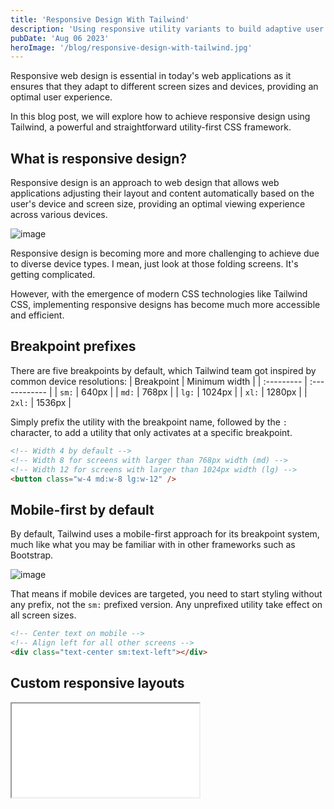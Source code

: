 ```yaml
---
title: 'Responsive Design With Tailwind'
description: 'Using responsive utility variants to build adaptive user interfaces.'
pubDate: 'Aug 06 2023'
heroImage: '/blog/responsive-design-with-tailwind.jpg'
---
```


Responsive web design is essential in today's web applications as it ensures that they adapt to different screen sizes and devices, providing an optimal user experience.

In this blog post, we will explore how to achieve responsive design using Tailwind, a powerful and straightforward utility-first CSS framework.

## What is responsive design?

Responsive design is an approach to web design that allows web applications adjusting their layout and content automatically based on the user's device and screen size, providing an optimal viewing experience across various devices.

![image](/images/responsive-design-ughh.jpg)

Responsive design is becoming more and more challenging to achieve due to diverse device types. I mean, just look at those folding screens. It's getting complicated.

However, with the emergence of modern CSS technologies like Tailwind CSS, implementing responsive designs has become much more accessible and efficient.

## Breakpoint prefixes

There are five breakpoints by default, which Tailwind team got inspired by common device resolutions:
| Breakpoint | Minimum width |
| :--------- | :------------ |
| `sm:`      |  640px        |
| `md:`      |  768px        |
| `lg:`      |  1024px       |
| `xl:`      |  1280px       |
| `2xl:`     |  1536px       |

Simply prefix the utility with the breakpoint name, followed by the `:` character, to add a utility that only activates at a specific breakpoint.

```html
<!-- Width 4 by default -->
<!-- Width 8 for screens with larger than 768px width (md) -->
<!-- Width 12 for screens with larger than 1024px width (lg) -->
<button class="w-4 md:w-8 lg:w-12" />
```

## Mobile-first by default

By default, Tailwind uses a mobile-first approach for its breakpoint system, much like what you may be familiar with in other frameworks such as Bootstrap.

![image](/images/mobile-first.jpg)

That means if mobile devices are targeted, you need to start styling without any prefix, not the `sm:` prefixed version. Any unprefixed utility take effect on all screen sizes.

```html
<!-- Center text on mobile -->
<!-- Align left for all other screens -->
<div class="text-center sm:text-left"></div>
```

## Custom responsive layouts

<div className="relative flex items-center justify-center h-96 border-2 rounded-lg resize-x overflow-auto w-full max-w-full min-w-[302px] bg-[url('/images/dot-pattern.svg')] bg-repeatbg-[length:50px]">
    <div className="absolute w-full h-full bg-gradient-to-tl from-white to-transparent from-10%"/>
    <iframe src="/examples/responsive.html" className="z-10 h-full w-full my-auto"/>
    <p className="absolute -bottom-3 right-2 text-base px-2 py-1 border rounded bg-white hidden sm:block">Resize here &#8600;</p>
</div>

We added the breakpoint `sm:` to make the card above responsive. And here is how it works:
- Flex direction is column by default (`flex-col`)
- Flex direction is row for screens bigger than `sm` (`sm:flex-row`)
- Image height is 28 by default (`h-28`)
- Image height is 40 by default (`sm:h-40`)

```html
<div class="flex flex-col sm:flex-row items-center gap-8 border-2 rounded-lg p-4 bg-white shadow-xl">
    <img src="/images/lake.png" class="h-28 sm:h-40 rounded-lg" alt="Lake" />
    <p>
        A lake is a body of water that is surrounded by land.
        There are millions of lakes in the world.
    </p>
</div>
```

You made a great introduction to the responsive design with Tailwind. The Tailwind team did a magnificent job with their docs. For further explanation and examples you can always check out the <a href="https://tailwindcss.com/docs" rel="noopener noreferrer" target="_blank">official Tailwind docs</a>.